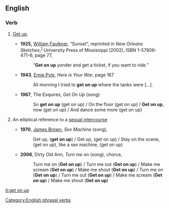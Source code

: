 ==English==

===Verb===
{{en-verb|inf=[[get]] [[on]] [[up]]|gets on up|getting on up|gotten on up}}

# {{colloquial}} [[get up|Get up]].
#* '''1925,''' [[w:William Faulkner|William Faulkner]], “Sunset”, reprinted in ''New Orleans Sketches'',<sup>[http://books.google.com/books?id=1y3ZEGIGqzYC]</sup> University Press of Mississippi (2002), ISBN 1-57806-471-6, page 77,
#*: “'''Get on up''' yonder and get a ticket, if you want to ride.”
#* '''1943''', [[w:Ernie Pyle|Ernie Pyle]], ''Here is Your War'', page 167
#*: All morning I tried to '''get on up''' where the tanks were [...].
#*'''1967''', The Esquires, ''Get On Up'' (song)
#*:So '''get on up''' (get on up) / On the floor (get on up) / '''Get on up''', now (get on up) / And dance some more (get on up)
# {{rfv-sense}} An elliptical reference to a [[sexual intercourse]]
#* '''1970''', [[w:James Brown|James Brown]], ''Sex Machine'' (song),
#*: Get up, ('''get on up''') / Get up, (get on up) / Stay on the scene, (get on up), like a sex machine, (get on up)
#* '''2006''', Dirty Old Ann, ''Turn me on'' (song), chorus,
#*: Turn me on ('''Get on up''') / Turn me out ('''Get on up''') / Make me scream ('''Get on up''') / Make me shout ('''Get on up''') / Turn me on ('''Get on up''') / Turn me out ('''Get on up''') / Make me scream ('''Get on up''') / Make me shout ('''Get on up''')

[[it:get on up]]
[[Category:English phrasal verbs]]